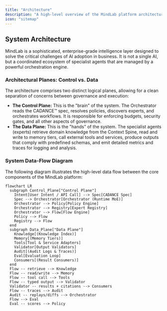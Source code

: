 ```yaml
---
title: "Architecture"
description: "A high-level overview of the MindLab platform architecture."
icon: "sitemap"
---
```


## System Architecture

MindLab is a sophisticated, enterprise-grade intelligence layer designed to solve the critical challenges of AI adoption in business. It is not a single AI, but a coordinated ecosystem of specialist agents that are managed by a powerful orchestration engine.

### Architectural Planes: Control vs. Data

The architecture comprises two distinct logical planes, allowing for a clean separation of concerns between governance and execution:

*   **The Control Plane:** This is the "brain" of the system. The Orchestrator reads the CADANCE™ spec, resolves policies, discovers experts, and orchestrates workflows. It is responsible for enforcing budgets, security gates, and all other aspects of governance.
*   **The Data Plane:** This is the "hands" of the system. The specialist agents (experts) retrieve domain knowledge from the Context Spine, read and write to memory tiers, call external tools and services, produce outputs that comply with predefined schemas, and emit detailed metrics and traces for logging and analysis.

### System Data-Flow Diagram

The following diagram illustrates the high-level data flow between the core components of the MindLab platform:

```mermaid
flowchart LR
  subgraph Control_Plane["Control Plane"]
    Intent[User Intent / API Call] --> Spec[CADANCE Spec]
    Spec --> Orchestrator[Orchestrator (Runtime MoE)]
    Orchestrator --> Policy[Policy Engine]
    Orchestrator --> Registry[Expert Registry]
    Orchestrator --> Flow[Flow Engine]
    Policy --> Flow
    Registry --> Flow
  end
  subgraph Data_Plane["Data Plane"]
    Knowledge[(Knowledge Index)]
    Memory[(Memory Tiers)]
    Tools[Tool & Service Adapters]
    Validator[Output Validators]
    Audit[(Audit Logs & Traces)]
    Eval[Evaluation Loop]
    Consumers[(Result Consumers)]
  end
  Flow -- retrieve --> Knowledge
  Flow -- read/write --> Memory
  Flow -- tool call --> Tools
  Flow -- typed output --> Validator
  Validator -- results + citations --> Consumers
  Flow -- traces --> Audit
  Audit -- replays/diffs --> Orchestrator
  Flow --> Eval
  Eval -- scores --> Policy